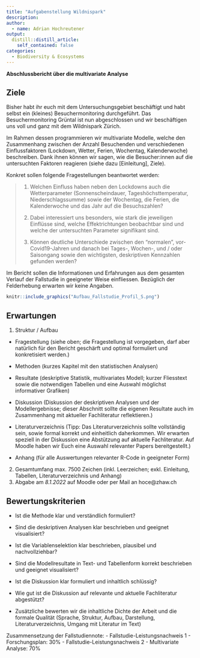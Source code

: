 ```yaml
---
title: "Aufgabenstellung Wildnispark"
description:
author:
  - name: Adrian Hochreutener
output:
  distill::distill_article:
    self_contained: false
categories:
  - Biodiversity & Ecosystems
---
```


__Abschlussbericht über die multivariate Analyse__

## Ziele 
Bisher habt ihr euch mit dem Untersuchungsgebiet beschäftigt und habt selbst ein (kleines) Besuchermonitoring durchgeführt.
Das Besuchermonitoring Grüntal ist nun abgeschlossen und wir beschäftigen uns voll und ganz mit dem Wildnispark Zürich.

Im Rahmen dessen programmieren wir multivariate Modelle, welche den Zusammenhang zwischen der Anzahl Besuchenden und verschiedenen Einflussfaktoren (Lockdown, Wetter, Ferien, Wochentag, Kalenderwoche) beschreiben. Dank ihnen können wir sagen, wie die Besucher:innen auf die untersuchten Faktoren reagieren (siehe dazu [Einleitung], Ziele). 

Konkret sollen folgende Fragestellungen beantwortet werden:

>1) Welchen Einfluss haben neben den Lockdowns auch die Wetterparameter (Sonnenscheindauer, Tageshöchsttemperatur, Niederschlagssumme) sowie der Wochentag, die Ferien, die Kalenderwoche und das Jahr auf die Besuchszahlen?
>
>2) Dabei interessiert uns besonders, wie stark die jeweiligen Einflüsse sind, welche Effektrichtungen beobachtbar sind und welche der untersuchten Parameter signifikant sind.
>
>3)	Können deutliche Unterschiede zwischen den "normalen", vor-Covid19-Jahren und danach bei Tages-, Wochen-, und / oder Saisongang sowie den wichtigsten, deskriptiven Kennzahlen gefunden werden?
>

Im Bericht sollen die Informationen und Erfahrungen aus dem gesamten Verlauf der Fallstudie in geeigneter Weise einfliessen. Bezüglich der Felderhebung erwarten wir keine Angaben. 

```r
knitr::include_graphics("Aufbau_Fallstudie_Profil_S.png")
```

## Erwartungen

1) Struktur / Aufbau

-	Fragestellung (siehe oben; die Fragestellung ist vorgegeben, darf aber natürlich für den Bericht geschärft und optimal formuliert und konkretisiert werden.)

-	Methoden (kurzes Kapitel mit den statistischen Analysen)

-	Resultate (deskriptive Statistik, multivariates Modell; kurzer Fliesstext sowie die notwendigen Tabellen und eine Auswahl möglichst informativer Grafiken)

-	Diskussion (Diskussion der deskriptiven Analysen und der Modellergebnisse; dieser Abschnitt sollte die eigenen Resultate auch im Zusammenhang mit aktueller Fachliteratur reflektieren.)

-	Literaturverzeichnis (Tipp: Das Literaturverzeichnis sollte vollständig sein, sowie formal korrekt und einheitlich daherkommen. Wir erwarten speziell in der Diskussion eine Abstützung auf aktuelle Fachliteratur. Auf Moodle haben wir Euch eine Auswahl relevanter Papers bereitgestellt.)

-	Anhang (für alle Auswertungen relevanter R-Code in geeigneter Form) 

2) Gesamtumfang max. 7500 Zeichen (inkl. Leerzeichen; exkl. Einleitung, Tabellen, Literaturverzeichnis und Anhang)
3) Abgabe am _8.1.2022_ auf Moodle oder per Mail an hoce@zhaw.ch

## Bewertungskriterien

-	Ist die Methode klar und verständlich formuliert?

-	Sind die deskriptiven Analysen klar beschrieben und geeignet visualisiert?

-	Ist die Variablenselektion klar beschrieben, plausibel und nachvollziehbar?

-	Sind die Modellresultate in Text- und Tabellenform korrekt beschrieben und geeignet visualisiert?

-	Ist die Diskussion klar formuliert und inhaltlich schlüssig?

-	Wie gut ist die Diskussion auf relevante und aktuelle Fachliteratur abgestützt?

-	Zusätzliche bewerten wir die inhaltliche Dichte der Arbeit und die formale Qualität (Sprache, Struktur, Aufbau, Darstellung, Literaturverzeichnis, Umgang mit Literatur im Text)

Zusammensetzung der Fallstudiennote: 
-	Fallstudie-Leistungsnachweis 1 - Forschungsplan: 30%
-	Fallstudie-Leistungsnachweis 2 - Multivariate Analyse: 70%

